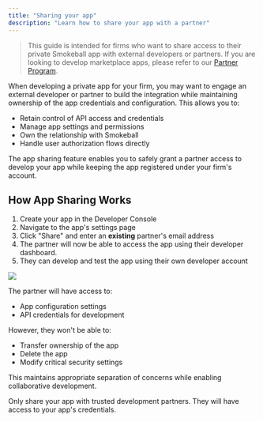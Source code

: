 ```yaml
---
title: "Sharing your app"
description: "Learn how to share your app with a partner"
---
```


> This guide is intended for firms who want to share access to their private Smokeball app with external developers or partners. If you are looking to develop marketplace apps, please refer to our [Partner Program](/docs/platform-docs/8j90k123i567j-partner-program).

When developing a private app for your firm, you may want to engage an external developer or partner to build the integration while maintaining ownership of the app credentials and configuration. This allows you to:

- Retain control of API access and credentials
- Manage app settings and permissions
- Own the relationship with Smokeball
- Handle user authorization flows directly

The app sharing feature enables you to safely grant a partner access to develop your app while keeping the app registered under your firm's account.

## How App Sharing Works

1. Create your app in the Developer Console
2. Navigate to the app's settings page
3. Click "Share" and enter an **existing** partner's email address
4. The partner will now be able to access the app using their developer dashboard.
5. They can develop and test the app using their own developer account

<Frame>
  <img src="/images/apps/share-an-app.png"/>
</Frame>

The partner will have access to:
- App configuration settings
- API credentials for development

However, they won't be able to:
- Transfer ownership of the app
- Delete the app
- Modify critical security settings

This maintains appropriate separation of concerns while enabling collaborative development.

<Warning>
Only share your app with trusted development partners. They will have access to your app's credentials.
</Warning>


